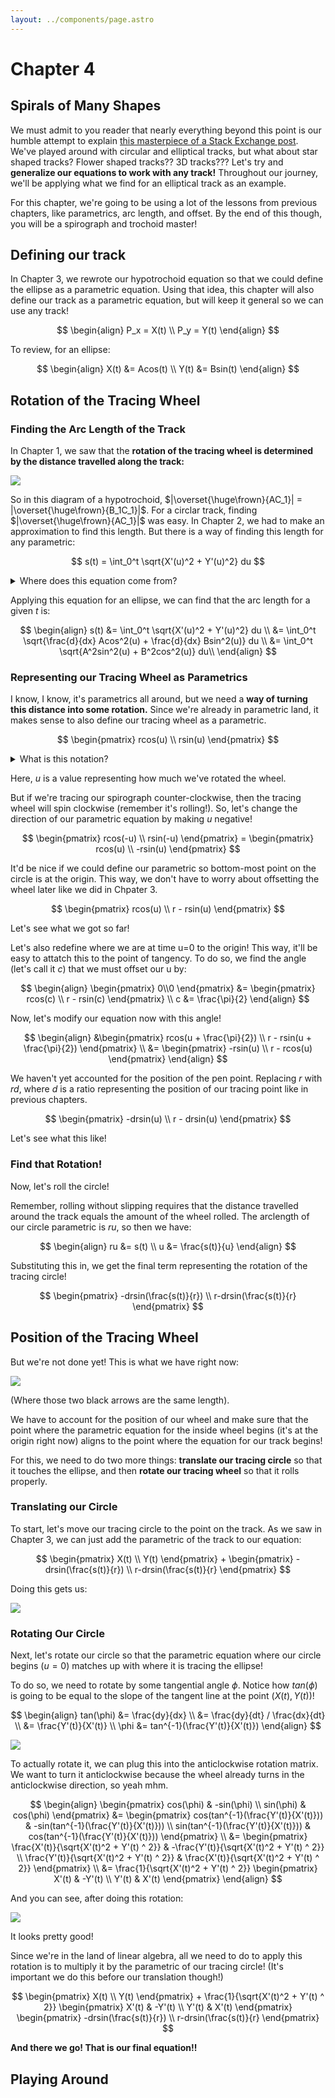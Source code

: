 ```yaml
---
layout: ../components/page.astro
---
```



# Chapter 4

## Spirals of Many Shapes

We must admit to you reader that nearly everything beyond this point is our humble attempt to explain [this masterpiece of a Stack Exchange post](https://math.stackexchange.com/a/32923). We've played around with circular and elliptical tracks, but what about star shaped tracks? Flower shaped tracks?? 3D tracks??? Let's try and **generalize our equations to work with any track!** Throughout our journey, we'll be applying what we find for an elliptical track as an example.

For this chapter, we're going to be using a lot of the lessons from previous chapters, like parametrics, arc length, and offset. By the end of this though, you will be a spirograph and trochoid master!

## Defining our track

In Chapter 3, we rewrote our hypotrochoid equation so that we could define the ellipse as a parametric equation. Using that idea, this chapter will also define our track as a parametric equation, but will keep it general so we can use any track!

$$
\begin{align}
P_x = X(t) \\
P_y = Y(t)
\end{align}
$$

To review, for an ellipse:

$$
\begin{align}
X(t) &= Acos(t) \\
Y(t) &= Bsin(t)
\end{align}
$$

## Rotation of the Tracing Wheel

### Finding the Arc Length of the Track

In Chapter 1, we saw that the **rotation of the tracing wheel is determined by the distance travelled along the track:**

<img src="/spirographs/assets/inner4.jpg" />

So in this diagram of a hypotrochoid, $|\overset{\huge\frown}{AC_1}| = |\overset{\huge\frown}{B_1C_1}|$. For a circlar track, finding $|\overset{\huge\frown}{AC_1}|$ was easy. In Chapter 2, we had to make an approximation to find this length. But there is a way of finding this length for any parametric:

$$
s(t) = \int_0^t \sqrt{X'(u)^2 + Y'(u)^2} du
$$

<details>
    <summary>Where does this equation come from?</summary>
    From calculus' greatest friend: approximation with refinement. We can approximate a parametric curve as a bunch of tiny
    little lines. Take a look [here](https://www.youtube.com/watch?v=X8N21DrWmjU).
</details>

Applying this equation for an ellipse, we can find that the arc length for a given $t$ is:

$$
\begin{align}
s(t) &= \int_0^t \sqrt{X'(u)^2 + Y'(u)^2} du \\
    &= \int_0^t \sqrt{\frac{d}{dx} Acos^2(u) + \frac{d}{dx} Bsin^2(u)} du \\
    &= \int_0^t \sqrt{A^2sin^2(u) + B^2cos^2(u)} du\\
\end{align}
$$

### Representing our Tracing Wheel as Parametrics

I know, I know, it's parametrics all around, but we need a **way of turning this distance into some rotation.** Since we're already in parametric land, it makes sense to also define our tracing wheel as a parametric.

$$
\begin{pmatrix}
rcos(u) \\
rsin(u)
\end{pmatrix}
$$

<details>
    <summary>What is this notation?</summary>
    Dealing with rotations and other transformations can get complicated (and we'll be doing a lot of that in the next section).
    Since this only has one column, it's exactly the same $(rcos(u), rsin(u))$. But buckle up, we're heading to the land
    of linear algebra!
</details>

Here, $u$ is a value representing how much we've rotated the wheel.

But if we're tracing our spirograph counter-clockwise, then the tracing wheel will spin clockwise (remember it's rolling!). So, let's change the direction of our parametric equation by making $u$ negative!

$$
\begin{pmatrix}
rcos(-u) \\
rsin(-u)
\end{pmatrix} =
\begin{pmatrix}
rcos(u) \\
-rsin(u)
\end{pmatrix}
$$

It'd be nice if we could define our parametric so bottom-most point on the circle is at the origin. This way, we don't have to worry about offsetting the wheel later like we did in Chpater 3.

$$
\begin{pmatrix}
rcos(u) \\
r - rsin(u)
\end{pmatrix}
$$

Let's see what we got so far!

<Desmos link="https://www.desmos.com/calculator/mly3ied8wv" />

Let's also redefine where we are at time u=0 to the origin! This way, it'll be easy to attatch this to the point of tangency. To do so, we find the angle (let's call it $c$) that we must offset our u by:

$$
\begin{align}
\begin{pmatrix}
0\\0
\end{pmatrix}
&=
\begin{pmatrix}
rcos(c) \\
r - rsin(c)
\end{pmatrix} \\
c &= \frac{\pi}{2}
\end{align}
$$

Now, let's modify our equation now with this angle!

$$
\begin{align}
&\begin{pmatrix}
rcos(u + \frac{\pi}{2}) \\
r - rsin(u + \frac{\pi}{2})
\end{pmatrix} \\
&=
\begin{pmatrix}
-rsin(u) \\
r - rcos(u)
\end{pmatrix}
\end{align}
$$

We haven't yet accounted for the position of the pen point. Replacing $r$ with $rd$, where $d$ is a ratio representing the position of our tracing point like in previous chapters.

$$
\begin{pmatrix}
-drsin(u) \\
r - drsin(u)
\end{pmatrix}
$$

Let's see what this like!

<Desmos link="https://www.desmos.com/calculator/gladjiwp7a" />

### Find that Rotation!

Now, let's roll the circle!

Remember, rolling without slipping requires that the distance travelled around the track equals the amount of the wheel rolled. The arclength of our circle parametric is $ru$, so then we have:

$$
\begin{align}
ru &= s(t) \\
u &= \frac{s(t)}{u}
\end{align}
$$

Substituting this in, we get the final term representing the rotation of the tracing circle!

$$
\begin{pmatrix}
-drsin(\frac{s(t)}{r}) \\
r-drsin(\frac{s(t)}{r}
\end{pmatrix}
$$

## Position of the Tracing Wheel

But we're not done yet! This is what we have right now:

<img src="/spirographs/assets/tracks1.jpg" />

(Where those two black arrows are the same length).

We have to account for the position of our wheel and make sure that the point where the parametric equation for the inside wheel begins (it's at the origin right now) aligns to the point where the equation for our track begins!

For this, we need to do two more things: **translate our tracing circle** so that it touches the ellipse, and then **rotate our tracing wheel** so that it rolls properly.

### Translating our Circle

To start, let's move our tracing circle to the point on the track. As we saw in Chapter 3, we can just add the parametric of the track to our equation:

$$
\begin{pmatrix}
X(t) \\ Y(t)
\end{pmatrix}
+
\begin{pmatrix}
-drsin(\frac{s(t)}{r}) \\
r-drsin(\frac{s(t)}{r}
\end{pmatrix}
$$

Doing this gets us:

<img src="/spirographs/assets/tracks2.jpg" />

### Rotating Our Circle

Next, let's rotate our circle so that the parametric equation where our circle begins $(u=0)$ matches up with where it is tracing the ellipse!

To do so, we need to rotate by some tangential angle $\phi$. Notice how $tan(\phi)$ is going to be equal to the slope of the tangent line at the point $(X(t), Y(t))$!

$$
\begin{align}
tan(\phi) &= \frac{dy}{dx} \\
    &= \frac{dy}{dt} / \frac{dx}{dt} \\
    &= \frac{Y'(t)}{X'(t)} \\
\phi &= tan^{-1}(\frac{Y'(t)}{X'(t)})
\end{align}
$$

<img src="/spirographs/assets/tracks3.jpg" />

To actually rotate it, we can plug this into the anticlockwise rotation matrix. We want to turn it anticlockwise because the wheel already turns in the anticlockwise direction, so yeah mhm.

$$
\begin{align}
\begin{pmatrix}
cos(\phi) & -sin(\phi) \\
sin(\phi) & cos(\phi)
\end{pmatrix}
&=
\begin{pmatrix}
cos(tan^{-1}(\frac{Y'(t)}{X'(t)})) & -sin(tan^{-1}(\frac{Y'(t)}{X'(t)})) \\
sin(tan^{-1}(\frac{Y'(t)}{X'(t)})) & cos(tan^{-1}(\frac{Y'(t)}{X'(t)}))
\end{pmatrix} \\
&=
\begin{pmatrix}
\frac{X'(t)}{\sqrt{X'(t)^2 + Y'(t) ^ 2}} & -\frac{Y'(t)}{\sqrt{X'(t)^2 + Y'(t) ^ 2}} \\
\frac{Y'(t)}{\sqrt{X'(t)^2 + Y'(t) ^ 2}} & \frac{X'(t)}{\sqrt{X'(t)^2 + Y'(t) ^ 2}}
\end{pmatrix} \\
&=
\frac{1}{\sqrt{X'(t)^2 + Y'(t) ^ 2}}
\begin{pmatrix}
X'(t) & -Y'(t) \\
Y'(t) & X'(t)
\end{pmatrix}
\end{align}
$$

And you can see, after doing this rotation:

<img src="/spirographs/assets/tracks4.jpg" />

It looks pretty good!

Since we're in the land of linear algebra, all we need to do to apply this rotation is to multiply it by the parametric of our tracing circle! (It's important we do this before our translation though!)

$$
\begin{pmatrix}
X(t) \\ Y(t)
\end{pmatrix}
+
\frac{1}{\sqrt{X'(t)^2 + Y'(t) ^ 2}}
\begin{pmatrix}
X'(t) & -Y'(t) \\
Y'(t) & X'(t)
\end{pmatrix}
\begin{pmatrix}
-drsin(\frac{s(t)}{r}) \\
r-drsin(\frac{s(t)}{r}
\end{pmatrix}
$$

**And there we go! That is our final equation!!**

## Playing Around
